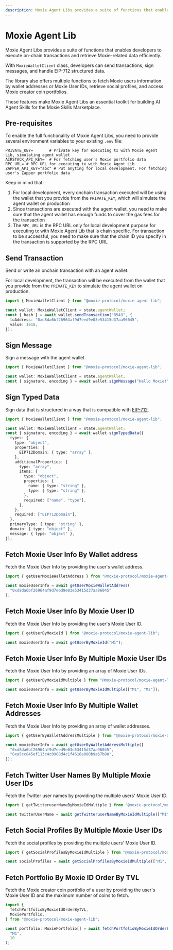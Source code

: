 ```yaml
---
description: Moxie Agent Libs provides a suite of functions that enables developers to execute on-chain transactions and retrieve Moxie-related data efficiently.
---
```



# Moxie Agent Lib

Moxie Agent Libs provides a suite of functions that enables developers to execute on-chain transactions and retrieve Moxie-related data efficiently.

With `MoxieWalletClient` class, developers can send transactions, sign messages, and handle EIP-712 structured data.

The library also offers multiple functions to fetch Moxie users information by wallet addresses or Moxie User IDs, retrieve social profiles, and access Moxie creator coin portfolios.

These features make Moxie Agent Libs an essential toolkit for building AI Agent Skills for the Moxie Skills Marketplace.

## Pre-requisites

To enable the full functionality of Moxie Agent Libs, you need to provide several environment variables to your existing `.env` file:

```
PRIVATE_KEY=       # Private key for executing tx with Moxie Agent Lib, simulating agent wallet
AIRSTACK_API_KEY=  # For fetching user's Moxie portfolio data
RPC_URL= # RPC URL for executing tx with Moxie Agent Lib
ZAPPER_API_KEY="abc" # Put anyting for local development. For fetching user's Zapper portfolio data
```

Keep in mind that:

1. For local development, every onchain transaction executed will be using the wallet that you provide from the `PRIVATE_KEY`, which will simulate the agent wallet on production
2. Since transactions are executed with the agent wallet, you need to make sure that the agent wallet has enough funds to cover the gas fees for the transaction
3. The `RPC_URL` is the RPC URL only for local development purpose for executing tx with Moxie Agent Lib that is chain specific. For transaction to be successful, you need to make sure that the chain ID you specify in the transaction is supported by the RPC URL

## Send Transaction

Send or write an onchain transaction with an agent wallet.

For local development, the transaction will be executed from the wallet that you provide from the `PRIVATE_KEY` to simulate the agent wallet on production.

```typescript
import { MoxieWalletClient } from "@moxie-protocol/moxie-agent-lib";

const wallet: MoxieWalletClient = state.agentWallet;
const { hash } = await wallet.sendTransaction("8543", {
  toAddress: "0xd8da6bf26964af9d7eed9e03e53415d37aa96045",
  value: 1e18,
});
```

## Sign Message

Sign a message with the agent wallet.

```typescript
import { MoxieWalletClient } from "@moxie-protocol/moxie-agent-lib";

const wallet: MoxieWalletClient = state.agentWallet;
const { signature, encoding } = await wallet.signMessage("Hello Moxie!");
```

## Sign Typed Data

Sign data that is structured in a way that is compatible with [EIP-712](https://eips.ethereum.org/EIPS/eip-712).

```typescript
import { MoxieWalletClient } from "@moxie-protocol/moxie-agent-lib";

const wallet: MoxieWalletClient = state.agentWallet;
const { signature, encoding } = await wallet.signTypedData({
  types: {
    type: "object",
    properties: {
      EIP712Domain: { type: "array" },
    },
    additionalProperties: {
      type: "array",
      items: {
        type: "object",
        properties: {
          name: { type: "string" },
          type: { type: "string" },
        },
        required: ["name", "type"],
      },
    },
    required: ["EIP712Domain"],
  },
  primaryType: { type: "string" },
  domain: { type: "object" },
  message: { type: "object" },
});
```

## Fetch Moxie User Info By Wallet address

Fetch the Moxie User Info by providing the user's wallet address.

```ts
import { getUserMoxieWalletAddress } from "@moxie-protocol/moxie-agent-lib";

const moxieUserInfo = await getUserMoxieWalletAddress(
  "0xd8da6bf26964af9d7eed9e03e53415d37aa96045"
);
```

## Fetch Moxie User Info By Moxie User ID

Fetch the Moxie User Info by providing the user's Moxie User ID.

```ts
import { getUserByMoxieId } from "@moxie-protocol/moxie-agent-lib";

const moxieUserInfo = await getUserByMoxieId("M1");
```

## Fetch Moxie User Info By Multiple Moxie User IDs

Fetch the Moxie User Info by providing an array of Moxie User IDs.

```ts
import { getUserByMoxieIdMultiple } from "@moxie-protocol/moxie-agent-lib";

const moxieUserInfo = await getUserByMoxieIdMultiple(["M1", "M2"]);
```

## Fetch Moxie User Info By Multiple Wallet Addresses

Fetch the Moxie User Info by providing an array of wallet addresses.

```ts
import { getUserByWalletAddressMultiple } from "@moxie-protocol/moxie-agent-lib";

const moxieUserInfo = await getUserByWalletAddressMultiple([
  "0xd8da6bf26964af9d7eed9e03e53415d37aa96045",
  "0xa5cc845ef113c4c0908d4c1f4616a000b9a67b80",
]);
```

## Fetch Twitter User Names By Multiple Moxie User IDs

Fetch the Twitter user names by providing the multiple users' Moxie User ID.

```ts
import { getTwitteruserNameByMoxieIdMultiple } from "@moxie-protocol/moxie-agent-lib";

const twitterUserName = await getTwitteruserNameByMoxieIdMultiple(["M1", "M2"]);
```

## Fetch Social Profiles By Multiple Moxie User IDs

Fetch the social profiles by providing the multiple users' Moxie User ID.

```ts
import { getSocialProfilesByMoxieIdMultiple } from "@moxie-protocol/moxie-agent-lib";

const socialProfiles = await getSocialProfilesByMoxieIdMultiple(["M1", "M2"]);
```

## Fetch Portfolio By Moxie ID Order By TVL

Fetch the Moxie creator coin portfolio of a user by providing the user's Moxie User ID and the maximum number of coins to fetch.

```typescript
import {
  fetchPortfolioByMoxieIdOrderByTVL,
  MoxiePortfolio,
} from "@moxie-protocol/moxie-agent-lib";

const portfolio: MoxiePortfolio[] = await fetchPortfolioByMoxieIdOrderByTVL(
  "M1",
  10
);
```

<DeveloperSupport />

